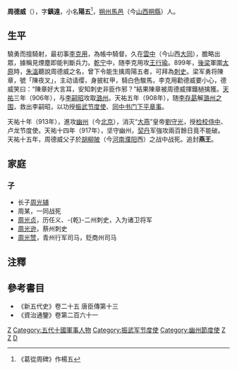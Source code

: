 '''周德威'''（{{bd|||918年||CatIdx=Z}}），字'''鎮遠'''，小名'''陽五'''<ref>《葛從周碑》作楊五</ref>，[[朔州_(北齐)|朔州]][[馬邑郡|馬邑]]（今[[山西省|山西]][[朔县|朔縣]]）人。

== 生平 ==
驍勇而擅騎射，最初事[[李克用|李克用]]，為帳中騎督。久在[[云中郡_(唐朝)|雲中]]（今山西[[大同市|大同]]），膽略出眾，據稱見煙塵即能判斷兵力。[[乾宁|乾宁]]中，随李克用攻[[王行瑜|王行瑜]]。899年，[[後梁|後梁]]軍圍[[太原|太原]]時，[[朱温|朱溫]]聽說周德威之名，曾下令能生擒周陽五者，可拜為[[刺史|刺史]]。梁军勇将陳章，號「陳夜叉」，主动请缨，身披紅甲，騎白色駿馬，李克用勸德威要小心，德威笑曰：“陳章好大言耳，安知刺史非臣作邪？”結果陳章被周德威揮鐵檛擒獲。[[天祐_(唐朝)|天祐]]三年（906年），与[[李嗣昭|李嗣昭]]攻取[[潞州|潞州]]。天祐五年（908年），随[[唐庄宗|李存勗]]解[[潞州之围|潞州之围]]，救出李嗣昭，以功授[[振武军|振武节度使]]、[[同平章事|同中书门下平章事]]。

天祐十年（913年），進攻[[幽州|幽州]]（今[[北京|北京]]），消灭“[[燕_(五代)|大燕]]”皇帝[[劉守光|劉守光]]，授[[檢校|检校]][[侍中|侍中]]、卢龙节度使。天祐十四年（917年），坚守幽州，[[辽朝|契丹]]军強攻兩百餘日竟不能破。天祐十五年，周德威父子於[[胡柳陂|胡柳陂]]（今[[河南省|河南]][[濮阳市|濮阳]]西）之战中战死。追封'''燕王'''。

==家庭==
===子===
*长子[[周光辅|周光辅]]
*周某，一同战死
*[[周光贞|周光贞]]，历任义、-{乾}-二州刺史，入为诸卫将军
*[[周光逊|周光逊]]，蔡州刺史
*[[周光赞|周光赞]]，青州行军司马，贬商州司马

==注釋==
<div class="references-small">
<references />
</div>

==參考書目==
* 《新五代史》卷二十五  唐臣傳第十三
* 《資治通鑒》卷第二百六十一

[[Category:唐朝政治人物|Z]]
[[Category:五代十國軍事人物|Category:五代十國軍事人物]]
[[Category:振武军节度使|Category:振武军节度使]]
[[Category:幽州節度使|Category:幽州節度使]]
[[Category:五代十國戰爭身亡者|Z]]
[[Category:朔州人|Z]]
[[Category:周姓|D]]